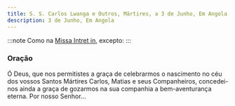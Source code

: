 ```yaml
---
title: S. S. Carlos Lwanga e Outros, Mártires, a 3 de Junho, Em Angola
description: 3 de Junho, Em Angola
---
```


:::note
Como na [Missa Intret in](/missal/comum/6muitosmartires1), excepto:
:::

### Oração

Ó Deus, que nos permitistes a graça de celebrarmos o nascimento no céu dos
vossos Santos Mártires Carlos, Matias e seus Companheiros, concedei-nos
ainda a graça de gozarmos na sua companhia a bem-aventurança eterna. Por
nosso Senhor...

